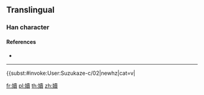 ==Translingual==

===Han character===
{{Han char|rn=38|rad=女|as=15|sn=18|four=|canj=VGWC|ids=⿰女賣}}

====References====
* {{Han ref|kx=0273.280|dkj=06860|dj=0541.370|hdz=21088.090|uh=5B3B|ud=23355}}

----

{{subst:#invoke:User:Suzukaze-c/02|newhz|cat=v|{{zh-only|媟嬻|to [[disrespect]]|ge={{Han compound|女|賣|c1=s|c2=p|t1=female|ls=psc}}.|c=duk6|m=dú}}

[[fr:嬻]]
[[pl:嬻]]
[[th:嬻]]
[[zh:嬻]]